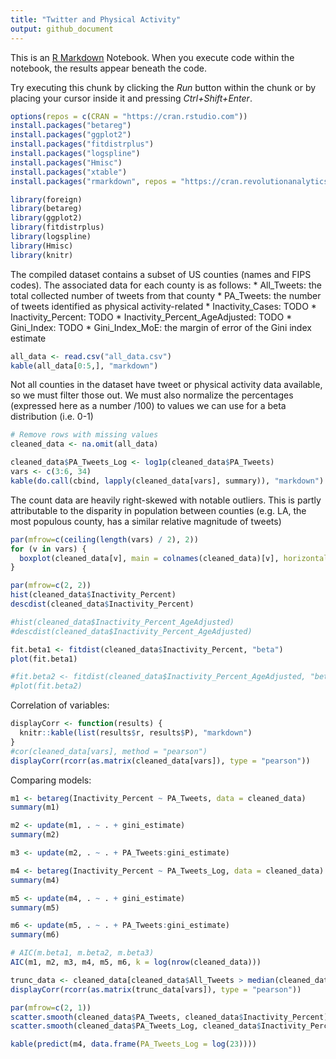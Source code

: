 ```yaml
---
title: "Twitter and Physical Activity"
output: github_document
---
```


This is an [R Markdown](http://rmarkdown.rstudio.com) Notebook. When you execute code within the notebook, the results appear beneath the code. 

Try executing this chunk by clicking the *Run* button within the chunk or by placing your cursor inside it and pressing *Ctrl+Shift+Enter*. 

```r
options(repos = c(CRAN = "https://cran.rstudio.com"))
install.packages("betareg")
install.packages("ggplot2")
install.packages("fitdistrplus")
install.packages("logspline")
install.packages("Hmisc")
install.packages("xtable")
install.packages("rmarkdown", repos = "https://cran.revolutionanalytics.com")

library(foreign)
library(betareg)
library(ggplot2)
library(fitdistrplus)
library(logspline)
library(Hmisc)
library(knitr)
```
The compiled dataset contains a subset of US counties (names and FIPS codes).
The associated data for each county is as follows:
* All_Tweets: the total collected number of tweets from that county
* PA_Tweets: the number of tweets identified as physical activity-related
* Inactivity_Cases: TODO
* Inactivity_Percent: TODO
* Inactivity_Percent_AgeAdjusted: TODO
* Gini_Index: TODO
* Gini_Index_MoE: the margin of error of the Gini index estimate
```r
all_data <- read.csv("all_data.csv")
kable(all_data[0:5,], "markdown")
```
Not all counties in the dataset have tweet or physical activity data available, so we must filter those out.
We must also normalize the percentages (expressed here as a number /100) to values we can use for a beta distribution (i.e. 0-1)
```r
# Remove rows with missing values
cleaned_data <- na.omit(all_data)

cleaned_data$PA_Tweets_Log <- log1p(cleaned_data$PA_Tweets)
vars <- c(3:6, 34)
kable(do.call(cbind, lapply(cleaned_data[vars], summary)), "markdown")
```
The count data are heavily right-skewed with notable outliers. This is partly attributable to the disparity in population between counties
(e.g. LA, the most populous county, has a similar relative magnitude of tweets)
```r
par(mfrow=c(ceiling(length(vars) / 2), 2))
for (v in vars) {
  boxplot(cleaned_data[v], main = colnames(cleaned_data)[v], horizontal = TRUE)
}
```

```r
par(mfrow=c(2, 2))
hist(cleaned_data$Inactivity_Percent)
descdist(cleaned_data$Inactivity_Percent)

#hist(cleaned_data$Inactivity_Percent_AgeAdjusted)
#descdist(cleaned_data$Inactivity_Percent_AgeAdjusted)

fit.beta1 <- fitdist(cleaned_data$Inactivity_Percent, "beta")
plot(fit.beta1)

#fit.beta2 <- fitdist(cleaned_data$Inactivity_Percent_AgeAdjusted, "beta")
#plot(fit.beta2)
```
Correlation of variables:
```r
displayCorr <- function(results) {
  knitr::kable(list(results$r, results$P), "markdown")
}
#cor(cleaned_data[vars], method = "pearson")
displayCorr(rcorr(as.matrix(cleaned_data[vars]), type = "pearson"))
```
Comparing models:
```r
m1 <- betareg(Inactivity_Percent ~ PA_Tweets, data = cleaned_data)
summary(m1)

m2 <- update(m1, . ~ . + gini_estimate)
summary(m2)

m3 <- update(m2, . ~ . + PA_Tweets:gini_estimate)

m4 <- betareg(Inactivity_Percent ~ PA_Tweets_Log, data = cleaned_data)
summary(m4)

m5 <- update(m4, . ~ . + gini_estimate)
summary(m5)

m6 <- update(m5, . ~ . + PA_Tweets:gini_estimate)
summary(m6)

# AIC(m.beta1, m.beta2, m.beta3)
AIC(m1, m2, m3, m4, m5, m6, k = log(nrow(cleaned_data)))
```

```r
trunc_data <- cleaned_data[cleaned_data$All_Tweets > median(cleaned_data$All_Tweets),]
displayCorr(rcorr(as.matrix(trunc_data[vars]), type = "pearson"))
```
```r
par(mfrow=c(2, 1))
scatter.smooth(cleaned_data$PA_Tweets, cleaned_data$Inactivity_Percent)
scatter.smooth(cleaned_data$PA_Tweets_Log, cleaned_data$Inactivity_Percent)
```
```r
kable(predict(m4, data.frame(PA_Tweets_Log = log(23))))
```

